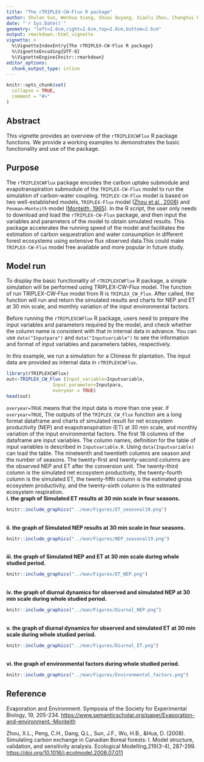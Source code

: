 ```yaml
---
title: "The rTRIPLEX-CW-Flux R package"
author: Shulan Sun, Wenhua Xiang, Shuai Ouyang, Xiaolu Zhou, Changhui Peng
date: "`r Sys.Date()`"
geometry: "left=2.6cm,right=2.6cm,top=2.6cm,bottom=2.6cm"
output: rmarkdown::html_vignette
vignette: >
  %\VignetteIndexEntry{The rTRIPLEX-CW-Flux R package}
  %\VignetteEncoding{UTF-8}
  %\VignetteEngine{knitr::rmarkdown}
editor_options: 
  chunk_output_type: inline
---
```


```r
knitr::opts_chunk$set(
  collapse = TRUE,
  comment = "#>"
)
```

## Abstract
This vignette provides an overview of the `rTRIPLEXCWFlux` R package functions. We provide a working examples to demonstrates the basic functionality and use of the package.


## Purpose
The `rTRIPLEXCWFlux` package encodes the carbon uptake submodule and evapotranspiration submodule of the `TRIPLEX-CW-Flux` model to run the simulation of carbon-water coupling. `TRIPLEX-CW-Flux` model is based on two well-established models, `TRIPLEX-Flux` model ([Zhou et al., 2008](https://doi.org/10.1016/j.ecolmodel.2008.07.011)) and `Penman–Monteith` model ([Monteith, 1965](https://www.semanticscholar.org/paper/Evaporation-and-environment.-Monteith/428f880c29b7af69e305a2bf73e425dfb9d14ec8)). In the R script, the user only needs to download and load the `rTRIPLEX-CW-Flux` package, and then input the variables and parameters of the model to obtain simulated results. This package accelerates the running speed of the model and facilitates the estimation of carbon sequestration and water consumption in different forest ecosystems using extensive flux observed data.This could make `TRIPLEX-CW-Flux` model free available and more popular in future study.

## Model run
To display the basic functionality of `rTRIPLEXCWFlux` R package, a simple simulation will be performed using TRIPLEX-CW-Flux model. The function of run TRIPLEX-CW-Flux model from R is `TRIPLEX_CW_Flux`. After called, the function will run and return the simulated results and charts for NEP and ET at 30 min scale, and monthly variation of the input environmental factors.

Before running the `rTRIPLEXCWFlux` R package, users need to prepare the input variables and parameters required by the model, and check whether the column name is consistent with that in internal data in advance. You can use `data("Inputpara")` and `data("Inputvariable")` to see the information and format of input variables and parameters tables, respectively.

In this example, we run a simulation for a Chinese fir plantation. The input data are provided as internal data in `rTRIPLEXCWFlux`.

```r
library(rTRIPLEXCWFlux)
out<-TRIPLEX_CW_Flux (Input_variable=Inputvariable,
                 Input_parameter=Inputpara,
                 overyear = TRUE)
head(out)
```
`overyear=TRUE` means that the input data is more than one year. if `overyear=TRUE`, The outputs of the `TRIPLEX_CW_Flux` function are a long format dataframe and charts of simulated result for net ecosystem productivity (NEP) and evapotranspiration (ET) at 30 min scale, and monthly variation of the input environmental factors. The first 18 columns of the dataframe are input variables. The column names, definition for the table of input variables is described in `Inputvariable.R`. Using `data(Inputvariable)` can load the table. The nineteenth and twentieth columns are season and the number of seasons. The twenty-first and twenty-second columns are the observed NEP and ET after the conversion unit. The twenty-third column is the simulated net ecosystem productivity, the twenty-fourth column is the simulated ET, the twenty-fifth column is the estimated gross ecosystem productivity, and the twenty-sixth column is the estimated ecosystem respiration.
<br/>
**i. the graph of Simulated ET results at 30 min scale in four seasons.**
```r
knitr::include_graphics("../man/Figures/ET_seasonal19.png")
```
<br/>
**ii. the graph of Simulated NEP results at 30 min scale in four seasons.**
```r
knitr::include_graphics("../man/Figures/NEP_seasonal19.png")
```
<br/>
**iii. the graph of Simulated NEP and ET at 30 min scale during whole studied period.**
```r
knitr::include_graphics("../man/Figures/ET_NEP.png")
```
<br/>
**iv. the graph of diurnal dynamics for observed and simulated NEP at 30 min scale during whole studied period.**
```r
knitr::include_graphics("../man/Figures/Diurnal_NEP.png")
```
<br/>
**v. the graph of diurnal dynamics for observed and simulated ET at 30 min scale during whole studied period.**
```r
knitr::include_graphics("../man/Figures/Diurnal_ET.png")
```
<br/>
**vi. the graph of environmental factors during whole studied period.**
```r
knitr::include_graphics("../man/Figures/Environmental_factors.png")
```

## Reference
  Evaporation and Environment. Symposia of the Society for Experimental Biology, 19, 205-234. [https://www.semanticscholar.org/paper/Evaporation-and-environment.-Monteith](https://www.semanticscholar.org/paper/Evaporation-and-environment.-Monteith/428f880c29b7af69e305a2bf73e425dfb9d14ec8)

  Zhou, X.L., Peng, C.H., Dang, Q.L., Sun, J.F., Wu, H.B., &Hua, D. (2008). Simulating carbon exchange in Canadian Boreal forests: I. Model structure, validation, and sensitivity analysis. Ecological Modelling,219(3-4), 287-299. [https://doi.org/10.1016/j.ecolmodel.2008.07.011](https://doi.org/10.1016/j.ecolmodel.2008.07.011)

